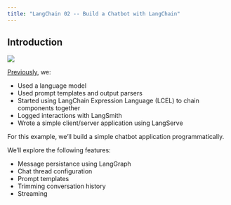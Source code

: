 ```yaml
---
title: "LangChain 02 -- Build a Chatbot with LangChain"
---
```


## Introduction

[![](https://colab.research.google.com/assets/colab-badge.svg)](https://colab.research.google.com/github/trgardos/ml-549-fa24/blob/main/src/langchain/02-langchain-chatbot.ipynb)

[Previously](16-lc01-simple-llm-app.qmd), we:

- Used a language model
- Used prompt templates and output parsers
- Started using LangChain Expression Language (LCEL) to chain components together
- Logged interactions with LangSmith
- Wrote a simple client/server application using LangServe

For this example, we'll build a simple chatbot application programmatically.

We'll explore the following features:

- Message persistance using LangGraph
- Chat thread configuration
- Prompt templates
- Trimming conversation history
- Streaming
